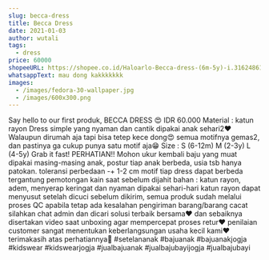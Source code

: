 ```yaml
---
slug: becca-dress
title: Becca Dress
date: 2021-01-03
author: wutali
tags:
  - dress
price: 60000
shopeeURL: https://shopee.co.id/Haloarlo-Becca-dress-(6m-5y)-i.316248616.7170220893
whatsappText: mau dong kakkkkkkk
images:
  - /images/fedora-30-wallpaper.jpg
  - /images/600x300.png
---
```

Say hello to our first produk, BECCA DRESS 😍 IDR 60.000 Material : katun rayon Dress simple yang nyaman dan cantik dipakai anak sehari2❤ Walaupun dirumah aja tapi bisa tetep kece dong😍 semua motifnya gemas2, dan pastinya ga cukup punya satu motif aja😁 Size : S (6-12m) M (2-3y) L (4-5y) Grab it fast! PERHATIAN!! Mohon ukur kembali baju yang muat dipakai masing-masing anak, postur tiap anak berbeda, usia tsb hanya patokan. toleransi perbedaan -+ 1-2 cm motif tiap dress dapat berbeda tergantung pemotongan kain saat sebelum dijahit bahan : katun rayon, adem, menyerap keringat dan nyaman dipakai sehari-hari katun rayon dapat menyusut setelah dicuci sebelum dikirim, semua produk sudah melalui proses QC apabila tetap ada kesalahan pengiriman barang/barang cacat silahkan chat admin dan dicari solusi terbaik bersama❤ dan sebaiknya disertakan video saat unboxing agar mempercepat proses retur❤ penilaian customer sangat menentukan keberlangsungan usaha kecil kami❤ terimakasih atas perhatiannya🥰 #setelananak #bajuanak #bajuanakjogja #kidswear #kidswearjogja #jualbajuanak #jualbajubayijogja #jualbajubayi